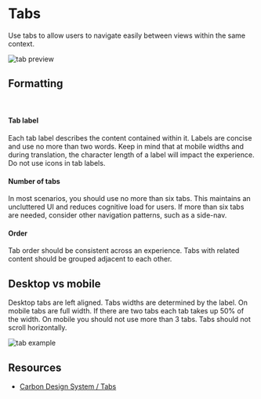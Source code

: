 
<Meta title="COMPONENTS/Tabs/Usage" />

# Tabs

Use tabs to allow users to navigate easily between views within the same context.

![tab preview](/tabs/doc/assets/tab-preview.png)

## Formatting
<br/>

#### Tab label
Each tab label describes the content contained within it. Labels are concise and use no more than two words. Keep in mind that at mobile widths and during translation, the character length of a label will impact the experience. Do not use icons in tab labels.

#### Number of tabs
In most scenarios, you should use no more than six tabs. This maintains an uncluttered UI and reduces cognitive load for users. If more than six tabs are needed, consider other navigation patterns, such as a side-nav.

#### Order
Tab order should be consistent across an experience. Tabs with related content should be grouped adjacent to each other.

## Desktop vs mobile
Desktop tabs are left aligned. Tabs widths are determined by the label. On mobile tabs are full width. If there are two tabs each tab takes up 50% of the width. On mobile you should not use more than 3 tabs. Tabs should not scroll horizontally. 

![tab example](/tabs/doc/assets/tab-examples.png)

## Resources
- <a href="https://www.carbondesignsystem.com/components/tabs/usage" target="_blank">Carbon Design System / Tabs</a>